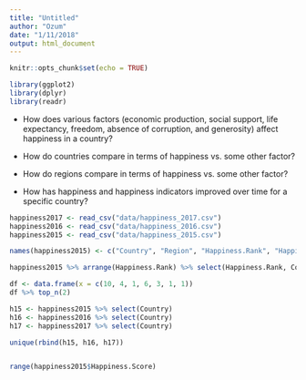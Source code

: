 ```yaml
---
title: "Untitled"
author: "Ozum"
date: "1/11/2018"
output: html_document
---
```


```r
knitr::opts_chunk$set(echo = TRUE)
```

```r
library(ggplot2)
library(dplyr)
library(readr)
```

- How does various factors (economic production, social support, life expectancy, freedom, absence of corruption, and generosity) affect happiness in a country?

- How do countries compare in terms of happiness vs. some other factor?

- How do regions compare in terms of happiness vs. some other factor?

- How has happiness and happiness indicators improved over time for a specific country?


```r
happiness2017 <- read_csv("data/happiness_2017.csv")
happiness2016 <- read_csv("data/happiness_2016.csv")
happiness2015 <- read_csv("data/happiness_2015.csv")
```

```r
names(happiness2015) <- c("Country", "Region", "Happiness.Rank", "Happiness.Score", "Standard.Error", "Economy", "Family", "Health", "Freedom", "Government.Corruption", "Generosity", "Dystopia.Residual")

happiness2015 %>% arrange(Happiness.Rank) %>% select(Happiness.Rank, Country) %>% top_n(10, desc(Happiness.Rank))

df <- data.frame(x = c(10, 4, 1, 6, 3, 1, 1))
df %>% top_n(2)

h15 <- happiness2015 %>% select(Country)
h16 <- happiness2016 %>% select(Country)
h17 <- happiness2017 %>% select(Country)

unique(rbind(h15, h16, h17))


range(happiness2015$Happiness.Score)
```

